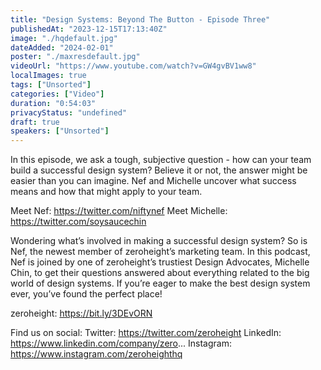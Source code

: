 ```yaml
---
title: "Design Systems: Beyond The Button - Episode Three"
publishedAt: "2023-12-15T17:13:40Z"
image: "./hqdefault.jpg"
dateAdded: "2024-02-01"
poster: "./maxresdefault.jpg"
videoUrl: "https://www.youtube.com/watch?v=GW4gvBV1ww8"
localImages: true
tags: ["Unsorted"]
categories: ["Video"]
duration: "0:54:03"
privacyStatus: "undefined"
draft: true
speakers: ["Unsorted"]
---
```

In this episode, we ask a tough, subjective question - how can your team build a successful design system? Believe it or not, the answer might be easier than you can imagine. Nef and Michelle uncover what success means and how that might apply to your team.

Meet Nef: https://twitter.com/niftynef
Meet Michelle: https://twitter.com/soysaucechin

Wondering what’s involved in making a successful design system? So is Nef, the newest member of zeroheight’s marketing team. In this podcast, Nef is joined by one of zeroheight’s trustiest Design Advocates, Michelle Chin, to get their questions answered about everything related to the big world of design systems. If you’re eager to make the best design system ever, you’ve found the perfect place!

zeroheight: https://bit.ly/3DEvORN

Find us on social:
Twitter: https://twitter.com/zeroheight
LinkedIn: https://www.linkedin.com/company/zero...
Instagram: https://www.instagram.com/zeroheighthq
